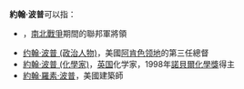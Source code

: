 '''約翰·波普'''可以指：
* {{le|約翰·波普 (軍事將領)|John Pope (military officer)}}，[[南北戰爭|南北戰爭]]期間的聯邦軍將領
* [[约翰·波普_(政治人物)|约翰·波普 (政治人物)]]，美國[[阿肯色领地|阿肯色领地]]的第三任總督
* [[約翰·波普_(化學家)|約翰·波普 (化學家)]]，[[英国|英国]]化学家，1998年[[諾貝爾化學獎|諾貝爾化學獎]]得主
* [[約翰·羅素·波普|約翰·羅素·波普]]，美國建築師
{{Disambiguation|Cat=四字人名译名消歧义}}